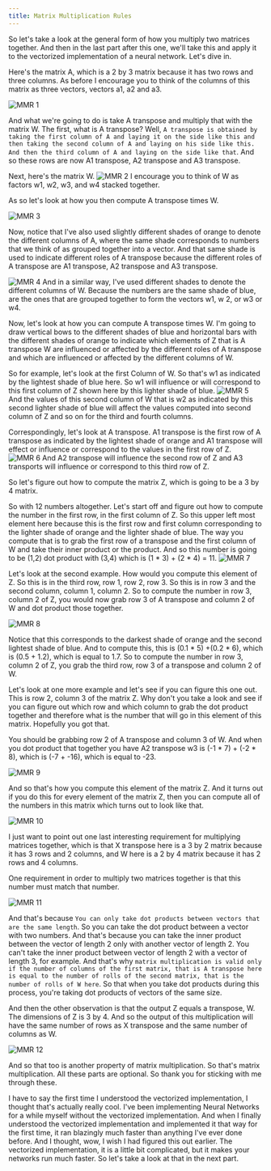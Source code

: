 ```yaml
---
title: Matrix Multiplication Rules
---
```



So let's take a look at the general form of how you multiply two matrices together. And then in the last part after this one, we'll take this and apply it to the vectorized implementation of a neural network. Let's dive in.

Here's the matrix A, which is a 2 by 3 matrix because it has two rows and three columns. As before I encourage you to think of the columns of this matrix as three vectors, vectors a1, a2 and a3.

![MMR 1](/Algs/Vn/MMR%20(1).png)

And what we're going to do is take A transpose and multiply that with the matrix W. The first, what is A transpose? Well, `A transpose is obtained by taking the first column of A and laying it on the side like this and then taking the second column of A and laying on his side like this. And then the third column of A and laying on the side like that`. And so these rows are now A1 transpose, A2 transpose and A3 transpose.

Next, here's the matrix W.
![MMR 2](/Algs/Vn/MMR%20(2).png)
I encourage you to think of W as factors w1, w2, w3, and w4 stacked together.


As so let's look at how you then compute A transpose times W.

![MMR 3](/Algs/Vn/MMR%20(3).png)

Now, notice that I've also used slightly different shades of orange to denote the different columns of A, where the same shade corresponds to numbers that we think of as grouped together into a vector. And that same shade is used to indicate different roles of A transpose because the different roles of A transpose are A1 transpose, A2 transpose and A3 transpose.

![MMR 4](/Algs/Vn/MMR%20(4).png)
And in a similar way, I've used different shades to denote the different columns of W. Because the numbers are the same shade of blue, are the ones that are grouped together to form the vectors w1, w 2, or w3 or w4.

Now, let's look at how you can compute A transpose times W. I'm going to draw vertical bows to the different shades of blue and horizontal bars with the different shades of orange to indicate which elements of Z that is A transpose W are influenced or affected by the different roles of A transpose and which are influenced or affected by the different columns of W.

So for example, let's look at the first Column of W. So that's w1 as indicated by the lightest shade of blue here. So w1 will influence or will correspond to this first column of Z shown here by this lighter shade of blue.
![MMR 5](/Algs/Vn/MMR%20(5).png)
And the values of this second column of W that is w2 as indicated by this second lighter shade of blue will affect the values computed into second column of Z and so on for the third and fourth columns.

Correspondingly, let's look at A transpose. A1 transpose is the first row of A transpose as indicated by the lightest shade of orange and A1 transpose will effect or influence or correspond to the values in the first row of Z.
![MMR 6](/Algs/Vn/MMR%20(6).png)
And A2 transpose will influence the second row of Z and A3 transports will influence or correspond to this third row of Z.

So let's figure out how to compute the matrix Z, which is going to be a 3 by 4 matrix.

So with 12 numbers altogether. Let's start off and figure out how to compute the number in the first row, in the first column of Z. So this upper left most element here because this is the first row and first column corresponding to the lighter shade of orange and the lighter shade of blue. The way you compute that is to grab the first row of a transpose and the first column of W and take their inner product or the product. And so this number is going to be (1,2) dot product with (3,4) which is (1 * 3) + (2 * 4) = 11.
![MMR 7](/Algs/Vn/MMR%20(7).png)

Let's look at the second example. How would you compute this element of Z. So this is in the third row, row 1, row 2, row 3. So this is in row 3 and the second column, column 1, column 2. So to compute the number in row 3, column 2 of Z, you would now grab row 3 of A transpose and column 2 of W and dot product those together.

![MMR 8](/Algs/Vn/MMR%20(8).png)

Notice that this corresponds to the darkest shade of orange and the second lightest shade of blue. And to compute this, this is (0.1 * 5) +(0.2 * 6), which is (0.5 + 1.2), which is equal to 1.7. So to compute the number in row 3, column 2 of Z, you grab the third row, row 3 of a transpose and column 2 of W.

Let's look at one more example and let's see if you can figure this one out. This is row 2, column 3 of the matrix Z. Why don't you take a look and see if you can figure out which row and which column to grab the dot product together and therefore what is the number that will go in this element of this matrix. Hopefully you got that. 

You should be grabbing row 2 of A transpose and column 3 of W. And when you dot product that together you have A2 transpose w3 is (-1 * 7) + (-2 * 8), which is (-7 + -16), which is equal to -23. 

![MMR 9](/Algs/Vn/MMR%20(9).png)

And so that's how you compute this element of the matrix Z. And it turns out if you do this for every element of the matrix Z, then you can compute all of the numbers in this matrix which turns out to look like that. 

![MMR 10](/Algs/Vn/MMR%20(10).png)

I just want to point out one last interesting requirement for multiplying matrices together, which is that X transpose here is a 3 by 2 matrix because it has 3 rows and 2 columns, and W here is a 2 by 4 matrix because it has 2 rows and 4 columns.

One requirement in order to multiply two matrices together is that this number must match that number. 

![MMR 11](/Algs/Vn/MMR%20(11).png)

And that's because `You can only take dot products between vectors that are the same length`. So you can take the dot product between a vector with two numbers. And that's because you can take the inner product between the vector of length 2 only with another vector of length 2. You can't take the inner product between vector of length 2 with a vector of length 3, for example. And that's why `matrix multiplication is valid only if the number of columns of the first matrix, that is A transpose here is equal to the number of rolls of the second matrix, that is the number of rolls of W here`. So that when you take dot products during this process, you're taking dot products of vectors of the same size. 

And then the other observation is that the output Z equals a transpose, W. The dimensions of Z is 3 by 4. And so the output of this multiplication will have the same number of rows as X transpose and the same number of columns as W. 

![MMR 12](/Algs/Vn/MMR%20(12).png)

And so that too is another property of matrix multiplication. So that's matrix multiplication. All these parts are optional. So thank you for sticking with me through these.

I have to say the first time I understood the vectorized implementation, I thought that's actually really cool. I've been implementing Neural Networks for a while myself without the vectorized implementation. And when I finally understood the vectorized implementation and implemented it that way for the first time, it ran blazingly much faster than anything I've ever done before. And I thought, wow, I wish I had figured this out earlier. The vectorized implementation, it is a little bit complicated, but it makes your networks run much faster. So let's take a look at that in the next part.
